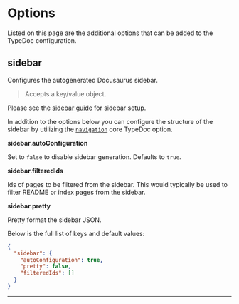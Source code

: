 
# Options

Listed on this page are the additional options that can be added to the TypeDoc configuration.

## sidebar

<Callout emoji="💡">Configures the autogenerated Docusaurus sidebar.</Callout>

> Accepts a key/value object.

Please see the [sidebar guide](/plugins/docusaurus/guide#sidebar) for sidebar setup.

In addition to the options below you can configure the structure of the sidebar by utilizing the [`navigation`](https://typedoc.org/options/output/#navigation) core TypeDoc option.

**sidebar.autoConfiguration**

Set to `false` to disable sidebar generation. Defaults to `true`.

**sidebar.filteredIds**

Ids of pages to be filtered from the sidebar. This would typically be used to filter README or index pages from the sidebar.

**sidebar.pretty**

Pretty format the sidebar JSON.

Below is the full list of keys and default values:


```json filename="typedoc.json"
{
  "sidebar": {
    "autoConfiguration": true,
    "pretty": false,
    "filteredIds": []
  }
}

```

___